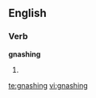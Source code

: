 ==English==

===Verb===
'''gnashing'''
# {{present participle of|[[gnash]]}}

[[te:gnashing]]
[[vi:gnashing]]